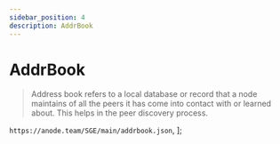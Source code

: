 ```yaml
---
sidebar_position: 4
description: AddrBook
---
```


# AddrBook

> Address book refers to a local database or record that a node maintains of all the peers it has come into contact with or learned about. This helps in the peer discovery process.



`https://anode.team/SGE/main/addrbook.json`,
];



<SelectPaste endpoints={endpoints} codeTemplate={addrBook} home={home} binary={binary} tip="Click on any endpoint to paste it into the code block." />